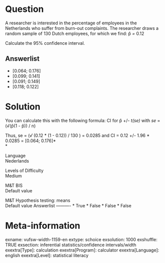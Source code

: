 Question
========
A researcher is interested in the percentage of employees in the
Netherlands who suffer from burn-out complaints. The researcher draws a
random sample of 130 Dutch employees, for which we find: p̂* = *0.12  
  
Calculate the 95% confidence interval.

Answerlist
----------
* \[0.064; 0.176\]
* \[0.099; 0.141\]
* \[0.091; 0.149\]
* \[0.118; 0.122\]

Solution
========





You can calculate this with the following formula: CI for p̂
+/-* t(se) *with *se* = (√(p̂(1 - p̂)) / n)  
  
Thus, se = (*√ *(0.12 \* (1 - 0.12)) / 130 ) = 0.0285 and CI = 0.12 +/-
1.96 \* 0.0285 = \[0.064; 0.176\]*  
*





Language  
Nederlands

Levels of Difficulty  
Medium

M&T BIS  
Default value

M&T Hypothesis testing: means  
Default value
Answerlist
----------
* True
* False
* False
* False

Meta-information
================
exname: vufsw-width-1159-en
extype: schoice
exsolution: 1000
exshuffle: TRUE
exsection: inferential statistics/confidence intervals/width
exextra[Type]: calculation
exextra[Program]: calculator
exextra[Language]: english
exextra[Level]: statistical literacy

